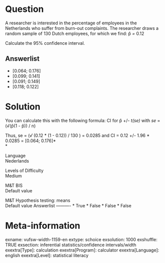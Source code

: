 Question
========
A researcher is interested in the percentage of employees in the
Netherlands who suffer from burn-out complaints. The researcher draws a
random sample of 130 Dutch employees, for which we find: p̂* = *0.12  
  
Calculate the 95% confidence interval.

Answerlist
----------
* \[0.064; 0.176\]
* \[0.099; 0.141\]
* \[0.091; 0.149\]
* \[0.118; 0.122\]

Solution
========





You can calculate this with the following formula: CI for p̂
+/-* t(se) *with *se* = (√(p̂(1 - p̂)) / n)  
  
Thus, se = (*√ *(0.12 \* (1 - 0.12)) / 130 ) = 0.0285 and CI = 0.12 +/-
1.96 \* 0.0285 = \[0.064; 0.176\]*  
*





Language  
Nederlands

Levels of Difficulty  
Medium

M&T BIS  
Default value

M&T Hypothesis testing: means  
Default value
Answerlist
----------
* True
* False
* False
* False

Meta-information
================
exname: vufsw-width-1159-en
extype: schoice
exsolution: 1000
exshuffle: TRUE
exsection: inferential statistics/confidence intervals/width
exextra[Type]: calculation
exextra[Program]: calculator
exextra[Language]: english
exextra[Level]: statistical literacy

